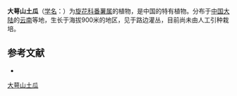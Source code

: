 {{Speciesbox
| name = 大萼山土瓜
| status = 
| status_system = 
| image =
| genus = Ipomoea
| species = wangii
| authority = C. Y. Wu
}}

'''大萼山土瓜'''（[[学名|学名]]：{{lang|la|''Ipomoea wangii''}}）为[[旋花科|旋花科]][[番薯属|番薯属]]的植物，是中国的特有植物。分布于[[中国大陆|中国大陆]]的[[云南|云南]]等地，生长于海拔900米的地区，见于路边灌丛，目前尚未由人工引种栽培。

== 参考文献 ==
<div class="references-small">
* {{cite web| url =http://www.bioinfo.cn/db05/KmzwSpecies.php?action=view&id=5636| title =大萼山土瓜| work =《中国高等植物数据库全库》| publisher =中国科学院微生物研究所| author =昆明植物研究所| accessdate =2009-02-24| deadurl =yes| archiveurl =https://web.archive.org/web/20160305015538/http://www.bioinfo.cn/db05/KmzwSpecies.php?action=view&id=5636| archivedate =2016-03-05}}
</div>
{{Taxonbar|from=Q10937845}}

[[Category:番薯属|大萼山土瓜]]


{{植物小作品}}